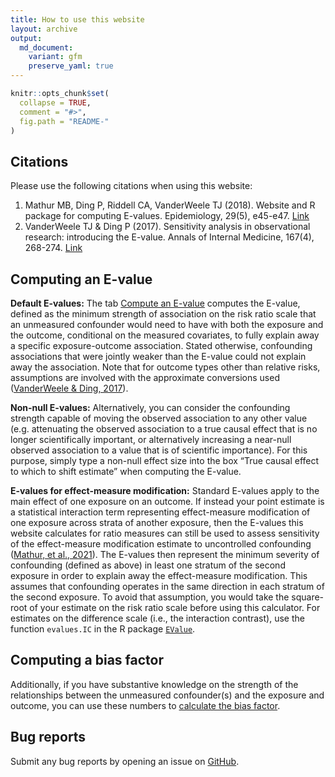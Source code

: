 ```yaml
---
title: How to use this website
layout: archive
output:
  md_document:
    variant: gfm
    preserve_yaml: true
---
```


```r
knitr::opts_chunk$set(
  collapse = TRUE,
  comment = "#>",
  fig.path = "README-"
)
```

## Citations

Please use the following citations when using this website:

1. Mathur MB, Ding P, Riddell CA, VanderWeele TJ (2018). Website and R package for computing E-values. Epidemiology, 29(5), e45-e47.
[Link](https://journals.lww.com/epidem/Citation/publishahead/Website_and_R_Package_for_Computing_E_Values.98679.aspx)
2. VanderWeele TJ & Ding P (2017). Sensitivity analysis in observational research: introducing the E-value. Annals of Internal Medicine, 167(4), 268-274.
[Link](http://annals.org/aim/article-abstract/2643434/sensitivity-analysis-observational-research-introducing-e-value?doi=10.7326%2fM16-2607)

## Computing an E-value

**Default E-values:** The tab [Compute an E-value](http://www.evalue-calculator.com/evalue/) computes the E-value, defined as the minimum strength of association on the risk ratio scale that an unmeasured confounder would need to have with both the exposure and the outcome, conditional on the measured covariates, to fully explain away a specific exposure-outcome association. Stated otherwise, confounding associations that were jointly weaker than the E-value could not explain away the association. Note that for outcome types other than relative risks, assumptions are involved with the approximate conversions used ([VanderWeele & Ding, 2017](https://www.acpjournals.org/doi/full/10.7326/M16-2607?casa_token=Rj6q01v7LIYAAAAA%3ATqWx91IICO3Pk9pnvI0MJxiJvehcXkH36975lqyat-2ftftmqBSgTgRz1-uOvx_VdxSgeMUO_KUkZQ)).

**Non-null E-values:** Alternatively, you can consider the confounding strength capable of moving the observed association to any other value (e.g. attenuating the observed association to a true causal effect that is no longer scientifically important, or alternatively increasing a near-null observed association to a value that is of scientific importance). For this purpose, simply type a non-null effect size into the box "True causal effect to which to shift estimate" when computing the E-value.

**E-values for effect-measure modification:** Standard E-values apply to the main effect of one exposure on an outcome. If instead your point estimate is a statistical interaction term representing effect-measure modification of one exposure across strata of another exposure, then the E-values this website calculates for ratio measures can still be used to assess sensitivity of the effect-measure modification estimate to uncontrolled confounding ([Mathur, et al., 2021](https://academic.oup.com/ije/article/51/4/1268/6573242)). The E-values then represent the minimum severity of confounding (defined as above) in least one stratum of the second exposure in order to explain away the effect-measure modification. This assumes that confounding operates in the same direction in each stratum of the second exposure. To avoid that assumption, you would take the square-root of your estimate on the risk ratio scale before using this calculator. For estimates on the difference scale (i.e., the interaction contrast), use the function `evalues.IC` in the R package [`EValue`](https://cran.r-project.org/web/packages/EValue/index.html).

## Computing a bias factor

Additionally, if you have substantive knowledge on the strength of the relationships between the unmeasured confounder(s) and the exposure and outcome, you can use these numbers to [calculate the bias factor](https://qsushiny.shinyapps.io/bias_factor/).



## Bug reports

Submit any bug reports by opening an issue on [GitHub](https://github.com/mayamathur/evalue/issues).
